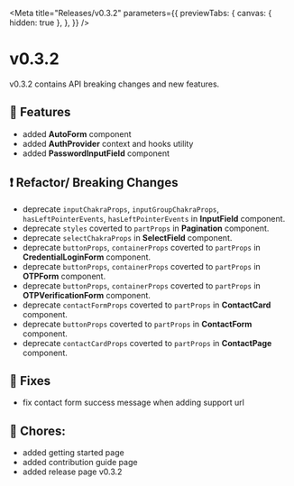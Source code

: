 
<Meta
  title="Releases/v0.3.2"
  parameters={{
    previewTabs: {
      canvas: { hidden: true },
    },
  }}
/>

# v0.3.2

v0.3.2 contains API breaking changes and new features.

## 🚀 Features

- added **AutoForm** component
- added **AuthProvider** context and hooks utility
- added **PasswordInputField** component

## ❗ Refactor/ Breaking Changes

- deprecate `inputChakraProps`, `inputGroupChakraProps`, `hasLeftPointerEvents`, `hasLeftPointerEvents` in **InputField** component.
- deprecate `styles` coverted to `partProps` in **Pagination** component.
- deprecate `selectChakraProps` in **SelectField** component.
- deprecate `buttonProps`, `containerProps` coverted to `partProps` in **CredentialLoginForm** component.
- deprecate `buttonProps`, `containerProps` coverted to `partProps` in **OTPForm** component.
- deprecate `buttonProps`, `containerProps` coverted to `partProps` in **OTPVerificationForm** component.
- deprecate `contactFormProps` coverted to `partProps` in **ContactCard** component.
- deprecate `buttonProps` coverted to `partProps` in **ContactForm** component.
- deprecate `contactCardProps` coverted to `partProps` in **ContactPage** component.

## 🐛 Fixes

- fix contact form success message when adding support url

## 🧹 Chores:

- added getting started page
- added contribution guide page
- added release page v0.3.2
